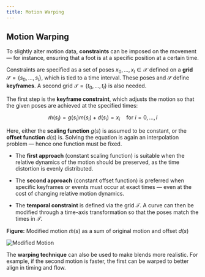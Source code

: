 ```yaml
---
title: Motion Warping
---
```


## Motion Warping

To slightly alter motion data, **constraints** can be imposed on the movement — for instance, ensuring that a foot is at a specific position at a certain time.

Constraints are specified as a set of poses $x_0, \dots, x_l \in \mathcal{X}$ defined on a **grid** $\mathcal{S} = \{s_0, \dots, s_l\}$, which is tied to a time interval. These poses and $\mathcal{S}$ define **keyframes**. A second grid $\mathcal{T} = \{t_0, \dots, t_l\}$ is also needed.

The first step is the **keyframe constraint**, which adjusts the motion so that the given poses are achieved at the specified times:

$$
\tilde{m}(s_i) = g(s_i) m(s_i) + d(s_i) = x_i \quad \text{for } i = 0, \dots, l
$$

Here, either the **scaling function** $g(s)$ is assumed to be constant, or the **offset function** $d(s)$ is. Solving the equation is again an interpolation problem — hence one function must be fixed.


* The **first approach** (constant scaling function) is suitable when the relative dynamics of the motion should be preserved, as the time distortion is evenly distributed.

* The **second approach** (constant offset function) is preferred when specific keyframes or events must occur at exact times — even at the cost of changing relative motion dynamics.

* The **temporal constraint** is defined via the grid $\mathcal{T}$. A curve can then be modified through a time-axis transformation so that the poses match the times in $\mathcal{T}$.

**Figure:** Modified motion $\tilde{m}(s)$ as a sum of original motion and offset $d(s)$

![Modified Motion](/docs/modified-motion.png)

The **warping technique** can also be used to make blends more realistic. For example, if the second motion is faster, the first can be warped to better align in timing and flow.
